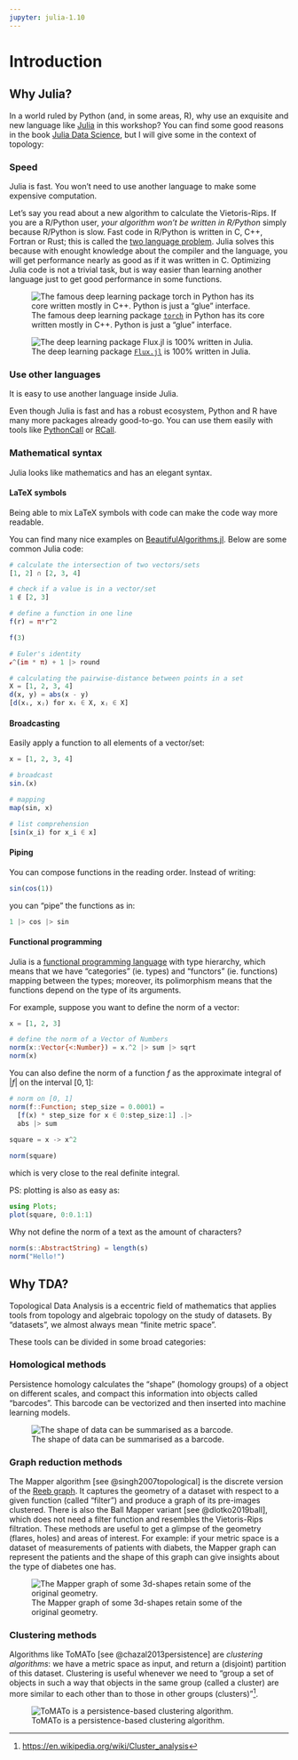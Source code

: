 ```yaml
---
jupyter: julia-1.10
---
```


# Introduction

## Why Julia?

In a world ruled by Python (and, in some areas, R), why use an exquisite and new language like [Julia](https://julialang.org/) in this workshop? You can find some good reasons in the book [Julia Data Science](https://juliadatascience.io/programmers), but I will give some in the context of topology:

### Speed

::: {.callout-tip title="" appearance="simple"}

Julia is fast. You won't need to use another language to make some expensive computation.

:::

Let's say you read about a new algorithm to calculate the Vietoris-Rips. If you are a R/Python user, *your algorithm won't be written in R/Python* simply because R/Python is slow. Fast code in R/Python is written in C, C++, Fortran or Rust; this is called the [two language problem](https://juliadatascience.io/julia_accomplish#sec:two_language). Julia solves this because with enought knowledge about the compiler and the language, you will get performance nearly as good as if it was written in C. Optimizing Julia code is not a trivial task, but is way easier than learning another language just to get good performance in some functions.

![The famous deep learning package [`torch`](https://github.com/pytorch/pytorch) in Python has its core written mostly in C++. Python is just a "glue" interface.](images/intro/torch.png)

![The deep learning package [`Flux.jl`](https://github.com/FluxML/Flux.jl) is 100% written in Julia.](images/intro/flux.png)

### Use other languages

::: {.callout-tip title="" appearance="simple"}

It is easy to use another language inside Julia.

:::

Even though Julia is fast and has a robust ecosystem, Python and R have many more packages already good-to-go. You can use them easily with tools like [PythonCall](https://github.com/JuliaPy/PythonCall.jl) or [RCall](https://github.com/JuliaInterop/RCall.jl).

### Mathematical syntax

::: {.callout-tip title="" appearance="simple"}

Julia looks like mathematics and has an elegant syntax.

:::

#### LaTeX symbols

Being able to mix LaTeX symbols with code can make the code way more readable.

You can find many nice examples on [BeautifulAlgorithms.jl](https://github.com/mossr/BeautifulAlgorithms.jl). Below are some common Julia code:

```julia
# calculate the intersection of two vectors/sets
[1, 2] ∩ [2, 3, 4]
```

```julia
# check if a value is in a vector/set
1 ∉ [2, 3]
```

```julia
# define a function in one line
f(r) = π*r^2

f(3)
```

```julia
# Euler's identity
ℯ^(im * π) + 1 |> round
```

```julia
# calculating the pairwise-distance between points in a set
X = [1, 2, 3, 4]
d(x, y) = abs(x - y)
[d(xᵢ, xⱼ) for xᵢ ∈ X, xⱼ ∈ X]
```

#### Broadcasting

Easily apply a function to all elements of a vector/set:

```julia
x = [1, 2, 3, 4]

# broadcast
sin.(x)
```

```julia
# mapping
map(sin, x)
```

```julia
# list comprehension
[sin(x_i) for x_i ∈ x]
```

#### Piping

You can compose functions in the reading order. Instead of writing:

```julia
sin(cos(1))
```

you can "pipe" the functions as in:

```julia
1 |> cos |> sin
```

#### Functional programming

Julia is a [functional programming language](https://en.wikipedia.org/wiki/Functional_programming) with type hierarchy, which means that we have "categories" (ie. types) and "functors" (ie. functions) mapping between the types; moreover, its polimorphism means that the functions depend on the type of its arguments.

For example, suppose you want to define the norm of a vector:

```julia
x = [1, 2, 3]

# define the norm of a Vector of Numbers
norm(x::Vector{<:Number}) = x.^2 |> sum |> sqrt
norm(x)
```

You can also define the norm of a function $f$ as the approximate integral of $|f|$ on the interval $[0, 1]$:

```julia
# norm on [0, 1]
norm(f::Function; step_size = 0.0001) = 
  [f(x) * step_size for x ∈ 0:step_size:1] .|> 
  abs |> sum

square = x -> x^2
  
norm(square)
```

which is very close to the real definite integral.

PS: plotting is also as easy as:

```julia
using Plots;
plot(square, 0:0.1:1)
```


Why not define the norm of a text as the amount of characters?

```julia
norm(s::AbstractString) = length(s)
norm("Hello!")
```


## Why TDA?

Topological Data Analysis is a eccentric field of mathematics that applies tools from topology and algebraic topology on the study of datasets. By "datasets", we almost always mean "finite metric space".

These tools can be divided in some broad categories:

### Homological methods

Persistence homology calculates the "shape" (homology groups) of a object on different scales, and compact this information into objects called "barcodes". This barcode can be vectorized and then inserted into machine learning models.

![The shape of data can be summarised as a barcode.](images/getting-started/ph.png)

### Graph reduction methods

The Mapper algorithm [see @singh2007topological] is the discrete version of the [Reeb graph](https://en.wikipedia.org/wiki/Reeb_graph). It captures the geometry of a dataset with respect to a given function (called "filter") and produce a graph of its pre-images clustered. There is also the Ball Mapper variant [see @dlotko2019ball], which does not need a filter function and resembles the Vietoris-Rips filtration. These methods are useful to get a glimpse of the geometry (flares, holes) and areas of interest. For example: if your metric space is a dataset of measurements of patients with diabets, the Mapper graph can represent the patients and the shape of this graph can give insights about the type of diabetes one has.

![The Mapper graph of some 3d-shapes retain some of the original geometry.](images/intro/mapper.png)

### Clustering methods

Algorithms like ToMATo [see @chazal2013persistence] are _clustering algorithms_: we have a metric space as input, and return a (disjoint) partition of this dataset. Clustering is useful whenever we need to "group a set of objects in such a way that objects in the same group (called a cluster) are more similar to each other than to those in other groups (clusters)"^[[https://en.wikipedia.org/wiki/Cluster_analysis](https://en.wikipedia.org/wiki/Cluster_analysis)].

![ToMATo is a persistence-based clustering algorithm.](images/intro/tomato.png)
